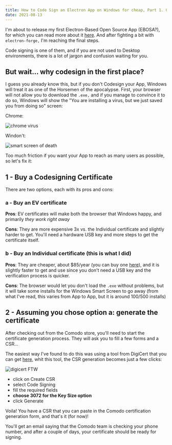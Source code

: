 ```yaml
---
title: How to Code Sign an Electron App on Windows for cheap, Part 1. Getting the Certificate
date: 2021-08-13
---
```

I'm about to release my first Electron-Based Open Source App (EBOSA?), for which you can read more about it [here](/stahp). And after fighting a bit with `electron-forge,` I'm reaching the final steps.

Code signing is one of them, and if you are not used to Desktop environments, there is a lot of jargon and confusion waiting for you.

## But wait... why codesign in the first place?

I guess you already know this, but if you don't Codesign your App, Windows will treat it as one of the Horsemen of the apocalypse. First, your browser will not allow you to download the `.exe,` and if you manage to convince it to do so, Windows will show the "You are installing a virus, but we just saved you from doing so" screen:

Chrome:

![chrome virus](./images/chrome.png)

Windon't:

![smart screen of death](./images/smart-screen.png)

Too much friction if you want your App to reach as many users as possible, so let's fix it:

## 1 - Buy a Codesigning Certificate

There are two options, each with its pros and cons:

### a - Buy an EV certificate

__Pros__: EV certificates will make both the browser that Windows happy, and primarily _they work right away_

__Cons__: They are more expensive 3x vs. the Individual certificate and slightly harder to get. You'll need a hardware USB key and more steps to get the certificate itself.

### b - Buy an Individual certificate (this is what I did)

__Pros__: They are cheaper, about $85/year (you can buy one [here](https://comodosslstore.com/code-signing/comodo-individual-code-signing-certificate)), and it is slightly faster to get and use since you don't need a USB key and the verification process is quicker. 

__Cons__: The browser would let you don't load the `.exe` without problems, but it will take some installs for the Windows Smart Screen to go away (from what I've read, this varies from App to App, but it is around 100/500 installs)

## 2 - Assuming you chose option a: generate the certificate

After checking out from the Comodo store, you'll need to start the certificate generation process. They will ask you to fill a few forms and a  CSR...
 
The easiest way I've found to do this was using a tool from DigiCert that you can get [here](https://www.digicert.com/support/tools/certificate-utility-for-windows), whit this tool, the CSR generation becomes just a few clicks:

![digicert FTW](./images/digicert.png)

- click on Create CSR
- select Code Signing
- fill the required fields
- __choose 3072 for the Key Size option__
- click Generate

Voila! You have a CSR that you can paste in the Comodo certification generation form, and that's it (for now)!

You'll get an email saying that the Comodo team is checking your phone number, and after a couple of days, your certificate should be ready for signing.